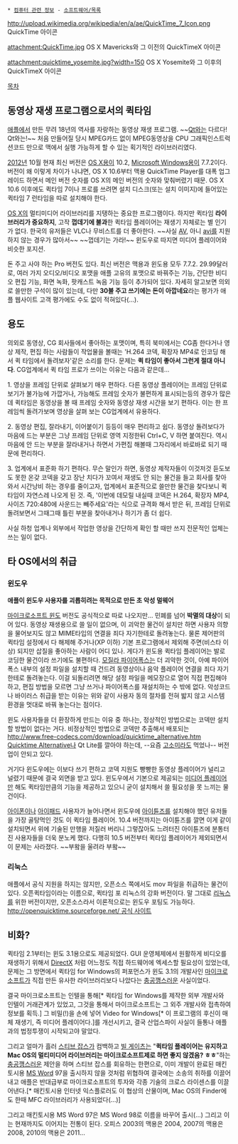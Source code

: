 * [[컴퓨터 관련 정보]] - [[소프트웨어/목록]]

{{{+1 QuickTime}}}

http://upload.wikimedia.org/wikipedia/en/a/ae/QuickTime_7_Icon.png
QuickTime 아이콘

attachment:QuickTime.jpg
OS X Mavericks와 그 이전의 QuickTimeX 아이콘

attachment:quicktime_yosemite.jpg?width=150
OS X Yosemite와 그 이후의 QuickTimeX 아이콘

[[목차]]

== 동영상 재생 프로그램으로서의 퀵타임 ==
[[애플]]에서 만든 무려 18년의 역사를 자랑하는 동영상 재생 프로그램. ~~[[Qt]]와는 다르다! Qt와는!~~ 처음 만들어질 당시 MPEG카드 없이 MPEG동영상을 CPU 그래픽인스트럭션코드 만으로 맥에서 실행 가능하게 할 수 있는 획기적인 라이브러리였다.

[[2012년]] 10월 현재 최신 버전은 [[OS X]]용이 10.2, [[Microsoft Windows]]용이 7.7.2이다. 버전이 왜 이렇게 차이가 나냐면, OS X 10.6부터 맥용 QuickTime Player를 대폭 업그레이드 하면서 메인 버전 숫자를 OS X의 메인 버전의 숫자와 맞춰버렸기 때문. OS X 10.6 이후에도 퀵타임 7이나 프로를 쓰려면 설치 디스크(또는 설치 이미지)에 들어있는 퀵타임 7 런타임을 따로 설치해야 한다.

[[OS X]]의 멀티미디어 라이브러리를 지탱하는 중요한 프로그램이다. 하지만 퀵타임 '''라이브러리가 중요하지''', 고작 '''껍데기에 불과'''한 퀵타임 플레이어는 재생기 자체로는 별 인기가 없다. 한국의 유저들은 VLC나 무비스트를 더 좋아한다. ~~사실 [[AV]], 아니 [[avi]]를 지원하지 않는 경우가 많아서~~ ~~껍데기는 가라!~~ 윈도우로 따지면 미디어 플레이어와 비슷한 포지션.

돈 주고 사야 하는 Pro 버전도 있다. 최신 버전은 맥용과 윈도용 모두 7.7.2. 29.99달러로, 여러 가지 오디오/비디오 포맷을 애플 고유의 포맷으로 바꿔주는 기능, 간단한 비디오 편집 기능, 화면 녹화, 팟캐스트 녹음 기능 등이 추가되어 있다. 자세히 알고보면 의외로 쓸만한 구석이 많이 있는데, 다만 '''30불 주고 쓰기에는 돈이 아깝네요'''라는 평가가 애플 웹사이트 고객 평가에도 수도 없이 적혀있다(...).

== 용도 ==
의외로 동영상, CG 회사들에서 좋아하는 포맷이며, 특히 북미에서는 CG좀 한다거나 영상 제작, 편집 하는 사람들이 작업물을 볼때는 'H.264 코덱, 확장자 MP4로 인코딩 해서 퀵 타임에서 돌려보자'같은 소리를 한다. 문제는 '''퀵 타임이 좋아서 그런게 절대 아니다'''. CG업계에서 퀵 타임 프로가 쓰이는 이유는 다음과 같은데...

1. 영상을 프레임 단위로 살펴보기 매우 편하다.
다른 동영상 플레이어는 프레임 단위로 보기가 불가능에 가깝거나, 가능해도 프레임 숫자가 불편하게 표시되는등의 경우가 많은데 퀵타임은 동영상을 볼 때 프레임 숫자와 동영상 재생 시간을 보기 편하다. 이는 한 프레임씩 돌려가보며 영상을 살펴 보는 CG업계에서 유용하다.

2. 동영상 편집, 잘라내기, 이어붙이기 등등이 매우 편리하고 쉽다.
동영상 돌려보다가 마음에 드는 부분은 그냥 프레임 단위로 영역 지정한뒤 Ctrl+C, V 하면 붙여진다. 역시 마음에 안 드는 부분을 잘라내거나 하면서 가편집 해볼때 그자리에서 바로바로 되기 때문에 편리하다.

3. 업계에서 표준화 하기 편하다.
무슨 말인가 하면, 동영상 제작자들이 이것저것 듣도보도 못한 온갖 코덱을 갖고 장난 치다가 꼬여서 재생도 안 되는 물건을 들고 회사를 찾아 와서 시간낭비 하는 경우를 줄이고자, 업계에서 표준적으로 쓸만한 물건을 찾다보니 퀵 타임이 자연스레 나오게 된 것. 즉, '이번에 데모릴 내실때 코덱은 H.264, 확장자 MP4, 사이즈 720:480에 사운드는 빼주세요'라는 식으로 규격화 해서 받은 뒤, 프레임 단위로 돌려보면서 그때그때 틀린 부분을 찾아내거나 하기가 좀 더 쉽다.

사실 하청 업계나 외부에서 작업한 영상을 간단하게 확인 할 때만 쓰지 전문적인 업체는 쓰는 일이 없다.
== 타 OS에서의 취급 ==
=== 윈도우 ===
'''애플이 윈도우 사용자를 괴롭히려는 목적으로 만든 초 악성 멀웨어'''

[[마이크로소프트 윈도]] 버전도 공식적으로 따로 나오지만... 민폐를 넘어 '''박멸의 대상'''이 되어 있다. 동영상 재생용으로 쓸 일이 없으며, 이 괴악한 물건이 설치만 하면 사용자 의향을 물어보지도 않고 MIME타입의 연결을 죄다 자기한테로 돌려놓는다. 물론 제어판의 퀵타임 설정에서 다 해제해 주거나(XP 이하) 기본 프로그램에서 제외해 주면(비스타 이상) 되지만 삽질을 좋아하는 사람이 어디 있나. 게다가 윈도용 퀵타임 플레이어는 발로 코딩한 물건이라 쓰기에도 불편하다. [[모질라 파이어폭스]]는 더 괴악한 것이, 아예 파이어폭스 내부의 설정 파일을 설치할 때 건드려 동영상이나 음악 플레이어 연결을 죄다 자기한테로 돌려놓는다. 이걸 되돌리려면 해당 설정 파일을 메모장으로 열어 직접 편집해야 하고, 편집 방법을 모르면 그냥 쓰거나 파이어폭스를 재설치하는 수 밖에 없다. 악성코드나 바이러스 취급을 받는 이유는 위와 같이 사용자 동의 절차를 전혀 밟지 않고 시스템 환경을 멋대로 바꿔 놓는다는 점이다.

윈도 사용자들을 더 환장하게 만드는 이유 중 하나는, 정상적인 방법으로는 코덱만 설치할 방법이 없다는 거다. 비정상적인 방법으로 코덱만 추출해서 배포되는 [[http://www.free-codecs.com/download/quicktime_alternative.htm Quicktime Alternative]]나 Qt Lite를 깔아야 하는데, --요즘 [[고소미]]라도 먹었나-- 버전업이 안되고 있다.

거기다 윈도우에는 이보다 쓰기 편하고 코덱 지원도 빵빵한 동영상 플레이어가 널리고 널렸기 때문에 결국 외면을 받고 있다. 윈도우에서 기본으로 제공되는 [[미디어 플레이어]]만 해도 퀵타임만큼의 기능을 제공하고 있으니 굳이 설치해서 쓸 필요성을 못 느끼는 물건이다.

[[아이폰]]이나 [[아이패드]] 사용자가 늘어나면서 윈도우에 [[아이튠즈]]를 설치해야 했던 유저들을 가장 골탕먹인 것도 이 퀵타임 플레이어. 10.4 버전까지는 아이튠즈를 깔면 이게 같이 설치되면서 위에 기술된 만행을 저질러 버리니 그렇잖아도 느려터진 아이튠즈에 분통터진 사용자들을 더욱 분노케 했다. 다행히 10.5 버전부터 퀵타임 플레이어가 제외되면서 이 문제는 사라졌다. ~~부왘을 울려라 부왘~~

=== 리눅스 ===
애플에서 공식 지원을 하지는 않지만, 오픈소스 쪽에서도 mov 파일을 취급하는 물건이 있다. 오픈퀵타임이라는 이름으로, 퀵타임 포 리눅스의 강화 버전이다. 말 그대로 [[리눅스]]를 위한 버전이지만, 오픈소스라서 이론적으로는 윈도우 포팅도 가능하다. [[http://openquicktime.sourceforge.net/ 공식 사이트]]

== 비화? ==
퀵타임 2.1부터는 윈도 3.1용으로도 제공되었다. GUI 운영체제에서 원활하게 비디오를 재생하기 위해서 [[DirectX]] 처럼 어느정도 직접 하드웨어에 엑세스할 필요성이 있었는데, 문제는 그 방면에서 퀵타임 for Windows의 퍼포먼스가 윈도 3.1의 개발사인 [[마이크로소프트]]가 직접 만든 유사한 라이브러리보다 나았다는 [[충공깽]]스러운 사실이었다.

결국 마이크로소프트는 인텔을 통해[* 퀵타임 for Windows를 제작한 외부 개발사와 인텔이 거래관계가 있었고, 그것을 통해서 마이크로소프트는 그 외주 개발사와 접촉하여 정보를 획득.] 그 비밀(!)을 손에 넣어 Video for Windows[* 이 프로그램의 후신이 매체 재생기, 즉 미디어 플레이어다.]를 개선시키고, 결국 산업스파이 사실이 들통나 애플과의 법정투쟁이 시작되고야 말았다.

그리고 얼마가 흘러 [[스티브 잡스]]가 컴백하고 [[빌 게이츠]]는 "'''퀵타임 플레이어는 유지하고 Mac OS의 멀티미디어 라이브러리는 마이크로소프트제로 하면 좋지 않겠음? ㅎㅎ'''"하는 [[충공깽]]스러운 제안을 하며 스티브 잡스를 회유하는 한편으로, 이미 개발이 완료된 매킨토시용 [[MS Word]] 97을 출시하지 않을 것처럼 위협하여 결국에는 소송의 취하를 이끌어내고 애플은 반대급부로 마이크로소프트의 투자와 각종 기술의 크로스 라이센스를 이끌어낸다.[* 매킨토시용 인터넷 익스플로러도 이 협상의 산물이며, Mac OS의 Finder에도 한때 MFC 라이브러리가 사용되었다(...)]

그리고 매킨토시용 MS Word 97은 MS Word 98로 이름을 바꾸어 출시(...) 그리고 이는 현재까지도 이어지는 전통이 된다. 오피스 2003의 맥용은 2004, 2007의 맥용은 2008, 2010의 맥용은 2011...
